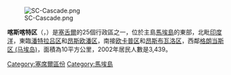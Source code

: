 [[Image:SC-Cascade.png|thumb]]

'''喀斯喀特区'''（{{lang-fr|Cascade}}，{{IPA-fr|kaskad}}）是[[塞舌爾|塞舌爾]]的25個行政區之一，位於主島[[馬埃島|馬埃島]]的東部，北毗[[印度洋|印度洋]]，東臨[[潘特拉吕区|潘特拉吕区]]和[[昂斯欧潘区|昂斯欧潘区]]，南接[[欧卡普区|欧卡普区]]和[[昂斯布瓦洛区|昂斯布瓦洛区]]，西鄰[[格朗当斯区_(马埃岛)|格朗当斯区 (马埃岛)]]，面積為10平方公里，2002年居民人數是3,439。

{{coord|4|40|S|55|29|E|region:SC_type:adm1st_source:GNS-enwiki|display=title}}

{{塞舌爾行政區劃}}

{{DEFAULTSORT:Cascade}}
[[Category:塞席爾區份|Category:塞席爾區份]]
[[Category:馬埃島|Category:馬埃島]]

{{Seychelles-geo-stub}}